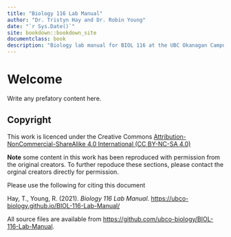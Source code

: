 ```yaml
--- 
title: "Biology 116 Lab Manual"
author: "Dr. Tristyn Hay and Dr. Robin Young"
date: "`r Sys.Date()`"
site: bookdown::bookdown_site
documentclass: book
description: "Biology lab manual for BIOL 116 at the UBC Okanagan Campus"
---
```


# Welcome {-}

Write any prefatory content here.

## Copyright {-}

This work is licenced under the Creative Commons [Attribution-NonCommercial-ShareAlike 4.0 International (CC BY-NC-SA 4.0)](https://creativecommons.org/licenses/by-nc-sa/4.0/)

**Note** some content in this work has been reproduced with permission from the original creators. To further repoduce these sections, please contact the orginal creators directly for permission.

Please use the following for citing this document

Hay, T., Young, R. (2021). *Biology 116 Lab Manual*. [https://ubco-biology.github.io/BIOL-116-Lab-Manual/](https://ubco-biology.github.io/BIOL-116-Lab-Manual/)

All source files are available from [https://github.com/ubco-biology/BIOL-116-Lab-Manual](https://github.com/ubco-biology/BIOL-116-Lab-Manual).
